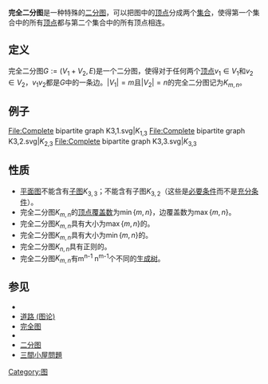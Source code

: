 {{unreferenced|time=2015-11-23T19:24:13+00:00}}
{{NoteTA
|1 = zh-cn:二分图; zh-tw:二部圖; zh-hk:二分圖;
}}

{{infobox graph
 | name = 完全二分图
 | image = [[File:Complete_bipartite_graph_K3,2.svg|160px]]
 | image_caption = 一个完全二分图''m''=3 ''n'' =2
 | automorphisms    = 2''m''!''n''!如果''m''=''n''，否则''m''!''n''!
 | vertices = ''n''+''m''
 | edges = ''mn''
}}
'''完全二分图'''是一种特殊的[[二分图|二分图]]，可以把图中的[[顶点_(图论)|顶点]]分成两个[[集合_(数学)|集合]]，使得第一个集合中的所有[[顶点_(图论)|顶点]]都与第二个集合中的所有顶点相连。

== 定义 ==
完全二分图<math>G:=(V_1 + V_2, E)</math>是一个二分图，使得对于任何两个[[顶点_(图论)|顶点]]<math>v_1 \in V_1</math>和<math>v_2 \in V_2</math>，<math>v_1 v_2</math>都是<math>G</math>中的一条边。<math>\left|V_1\right|=m</math>且<math>\left|V_2\right|=n</math>的完全二分图记为<math>K_{m,n}</math>。

== 例子 ==

<gallery>
File:Complete bipartite graph K3,1.svg|''K''<sub>1,3</sub>
File:Complete bipartite graph K3,2.svg|''K''<sub>2,3</sub>
File:Complete bipartite graph K3,3.svg|''K''<sub>3,3</sub>
</gallery>

== 性质 ==

*[[平面图|平面图]]不能含有[[子图|子图]]<math>K_{3,3}</math>；{{le|外平面图|Outerplanar graph}}不能含有子图<math>K_{3,2}</math>（这些是[[必要条件|必要条件]]而不是[[充分条件|充分条件]]）。
*完全二分图<math>K_{m,n}</math>的[[覆盖_(图论)|顶点覆盖数]]为<math>\min \lbrace m,n \rbrace</math>，边覆盖数为<math>\max\lbrace m,n\rbrace</math>。
*完全二分图<math>K_{m,n}</math>具有大小为<math>\max\lbrace m,n\rbrace</math>的{{le|最大独立集|Maximum independent set}}。
*完全二分图<math>K_{m,n}</math>具有大小为<math>\min\lbrace m,n\rbrace</math>的{{le|最大匹配|Maximum cardinality matching}}。
*完全二分图<math>K_{n,n}</math>具有正则的{{le|边染色|Edge coloring|''n''-边染色}}。
*完全二分图<math>K_{m,n}</math>有m<sup>n-1</sup> n<sup>m-1</sup>个不同的[[生成树|生成树]]。

== 参见 ==
* {{le|圈图|Circle graph}}
* [[道路_(图论)|道路 (图论)]]
* [[完全图|完全图]]
* {{le|零图|Null graph}}
* [[二分图|二分图]]
* [[三間小屋問題|三間小屋問題]]
[[Category:图|Category:图]]